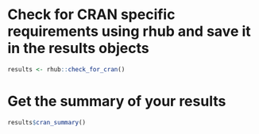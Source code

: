 # Check for CRAN specific requirements using rhub and save it in the results objects

```r
results <- rhub::check_for_cran()
```

# Get the summary of your results

```r
results$cran_summary()
```
